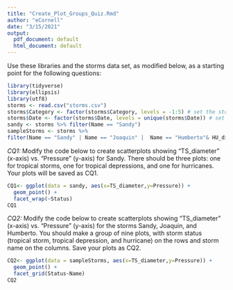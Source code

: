 ```yaml
---
title: "Create_Plot_Groups_Quiz.Rmd"
author: "eCornell"
date: "3/15/2021"
output:
  pdf_document: default
  html_document: default
---
```

Use these libraries and the storms data set, as modified below, as a starting point for the following questions:

```r
library(tidyverse)
library(ellipsis)
library(utf8)
storms <- read.csv("storms.csv")
storms$Category <- factor(storms$Category, levels = -1:5) # set the storm category to be a factor
storms$Date <- factor(storms$Date, levels = unique(storms$Date)) # set the measurement date/time to be a factor
sandy <- storms %>% filter(Name == "Sandy")
sampleStorms <- storms %>%
filter(Name == "Sandy" | Name == "Joaquin" |  Name == "Humberto"& HU_diameter > 0 )
```

*CQ1:*
Modify the code below to create scatterplots showing "TS_diameter" (x-axis) vs. "Pressure" (y-axis) for Sandy. There should be three plots: one for tropical storms, one for tropical depressions, and one for hurricanes. Your plots will be saved as CQ1. 
```r
CQ1<- ggplot(data = sandy, aes(x=TS_diameter,y=Pressure)) + 
  geom_point() +
  facet_wrap(~Status)  
CQ1
```

*CQ2:*
Modify the code below to create scatterplots showing "TS_diameter" (x-axis) vs. "Pressure" (y-axis) for the storms Sandy, Joaquin, and Humberto. You should make a group of nine plots, with storm status (tropical storm, tropical depression, and hurricane) on the rows and storm name on the columns. Save your plots as CQ2. 
```r
CQ2<- ggplot(data = sampleStorms, aes(x=TS_diameter,y=Pressure)) + 
  geom_point() +
  facet_grid(Status~Name)  
CQ2
```